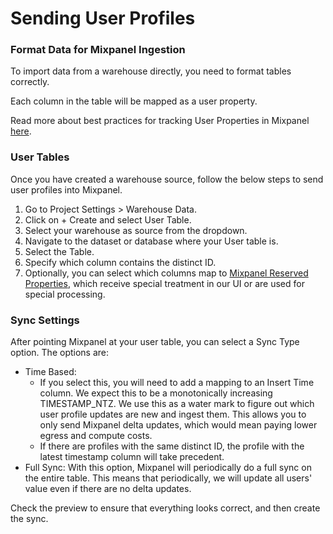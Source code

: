 # Sending User Profiles 

### Format Data for Mixpanel Ingestion

To import data from a warehouse directly, you need to format tables correctly.

Each column in the table will be mapped as a user property. 

Read more about best practices for tracking User Properties in Mixpanel [here](https://docs.mixpanel.com/docs/how-it-works/user-profiles).

### User Tables

Once you have created a warehouse source, follow the below steps to send user profiles into Mixpanel.
1. Go to Project Settings > Warehouse Data.
2. Click on + Create and select User Table.
3. Select your warehouse as source from the dropdown.
4. Navigate to the dataset or database where your User table is.
5. Select the Table.
6. Specify which column contains the distinct ID.
7. Optionally, you can select which columns map to [Mixpanel Reserved Properties](https://docs.mixpanel.com/docs/how-it-works/user-profiles#reserved-user-properties), which receive special treatment in our UI or are used for special processing.

### Sync Settings
After pointing Mixpanel at your user table, you can select a Sync Type option. The options are: 
- Time Based: 
    - If you select this, you will need to add a mapping to an Insert Time column. We expect this to be a monotonically increasing TIMESTAMP_NTZ. We use this as a water mark to figure out which user profile updates are new and ingest them. This allows you to only send Mixpanel delta updates, which would mean paying lower egress and compute costs.
    - If there are profiles with the same distinct ID, the profile with the latest timestamp column will take precedent.  
- Full Sync: With this option, Mixpanel will periodically do a full sync on the entire table. This means that periodically, we will update all users' value even if there are no delta updates. 

Check the preview to ensure that everything looks correct, and then create the sync.
